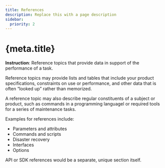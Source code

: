 ```yaml
---
title: References
description: Replace this with a page description
sidebar:
  priority: 2
---
```


# {meta.title}

**Instruction**: Reference topics that provide data in support of the performance of a task.

Reference topics may provide lists and tables that include your product specifications, constraints on use or performance, and other data that is often “looked up” rather than memorized.

A reference topic may also describe regular constituents of a subject or product, such as commands in a programming languagel or required tools for a series of maintenance tasks.

Examples for references include:

- Parameters and attributes
- Commands and scripts
- Disaster recovery
- Interfaces
- Options

<Callout>API or SDK references would be a separate, unique section itself.</Callout>
